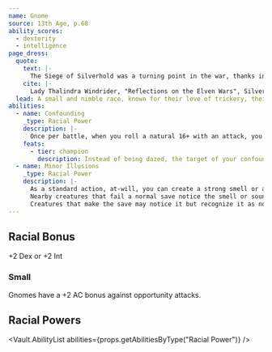 ```yaml
---
name: Gnome
source: 13th Age, p.68
ability_scores:
  - dexterity
  - intelligence
page_dress:
  quote:
    text: |-
      The Siege of Silverhold was a turning point in the war, thanks in no small part to the efforts of the allied gnomes, who conjured up a phantom army to distract the enemy and allow our forces to break through their lines.
    cite: |-
      Lady Thalindra Windrider, "Reflections on the Elven Wars", Silverwood Press circa 12a.453
  lead: A small and nimble race, known for their love of trickery, their affinity for illusion magic, and their skill at.
abilities:
  - name: Confounding
    _type: Racial Power
    description: |-
      Once per battle, when you roll a natural 16+ with an attack, you can also daze the target until the end of your next turn.
    feats:
      - tier: champion
        description: Instead of being dazed, the target of your confounding ability is weakened until the end of your next turn.
  - name: Minor Illusions
    _type: Racial Power
    description: |-
      As a standard action, at-will, you can create a strong smell or a sound nearby.
      Nearby creatures that fail a normal save notice the smell or sound.
      Creatures that make the save may notice it but recognize it as not exactly real.
---
```


## Racial Bonus

+2 Dex or +2 Int

### Small

Gnomes have a +2 AC bonus against opportunity attacks.

## Racial Powers

<Vault.AbilityList abilities={props.getAbilitiesByType("Racial Power")} />
